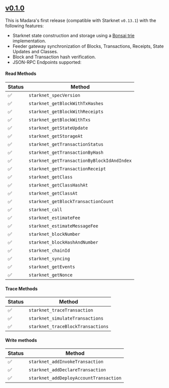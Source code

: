 ## [v0.1.0](https://github.com/keep-starknet-strange/madara/releases/tag/v0.1.0)

This is Madara's first release (compatible with Starknet `v0.13.1`) with the following features:

* Starknet state construction and storage using a [Bonsai trie](https://github.com/keep-starknet-strange/bonsai-trie) implementation. 
* Feeder gateway synchronization of Blocks, Transactions, Receipts, State Updates and Classes.
* Block and Transaction hash verification.
* JSON-RPC Endpoints supported:

#### Read Methods

| Status | Method                                     |
| ------ | ------------------------------------------ |
| ✅     | `starknet_specVersion`                     |
| ✅     | `starknet_getBlockWithTxHashes`            |
| ✅     | `starknet_getBlockWithReceipts`            |
| ✅     | `starknet_getBlockWithTxs`                 |
| ✅     | `starknet_getStateUpdate`                  |
| ✅     | `starknet_getStorageAt`                    |
| ✅     | `starknet_getTransactionStatus`            |
| ✅     | `starknet_getTransactionByHash`            |
| ✅     | `starknet_getTransactionByBlockIdAndIndex` |
| ✅     | `starknet_getTransactionReceipt`           |
| ✅     | `starknet_getClass`                        |
| ✅     | `starknet_getClassHashAt`                  |
| ✅     | `starknet_getClassAt`                      |
| ✅     | `starknet_getBlockTransactionCount`        |
| ✅     | `starknet_call`                            |
| ✅     | `starknet_estimateFee`                     |
| ✅     | `starknet_estimateMessageFee`              |
| ✅     | `starknet_blockNumber`                     |
| ✅     | `starknet_blockHashAndNumber`              |
| ✅     | `starknet_chainId`                         |
| ✅     | `starknet_syncing`                         |
| ✅     | `starknet_getEvents`                       |
| ✅     | `starknet_getNonce`                        |

#### Trace Methods

| Status | Method                            |
| ------ | --------------------------------- |
| ✅     | `starknet_traceTransaction`       |
| ✅     | `starknet_simulateTransactions`   |
| ✅     | `starknet_traceBlockTransactions` |

#### Write methods

| Status | Method                                 |
| ------ | -------------------------------------- |
| ✅     | `starknet_addInvokeTransaction`        |
| ✅     | `starknet_addDeclareTransaction`       |
| ✅     | `starknet_addDeployAccountTransaction` |